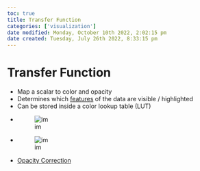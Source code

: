 ```yaml
---
toc: true
title: Transfer Function
categories: ['visualization']
date modified: Monday, October 10th 2022, 2:02:15 pm
date created: Tuesday, July 26th 2022, 8:33:15 pm
---
```


# Transfer Function
- Map a scalar to color and opacity
- Determines which [features](Features.qmd) of the data are visible / highlighted
- Can be stored inside a color lookup table (LUT)
- ![im](images/Pasted%20image%2020220418002619.png)
- ![im](images/Pasted%20image%2020220418002958.png)
- [Opacity Correction](Opacity%20Correction.qmd)



